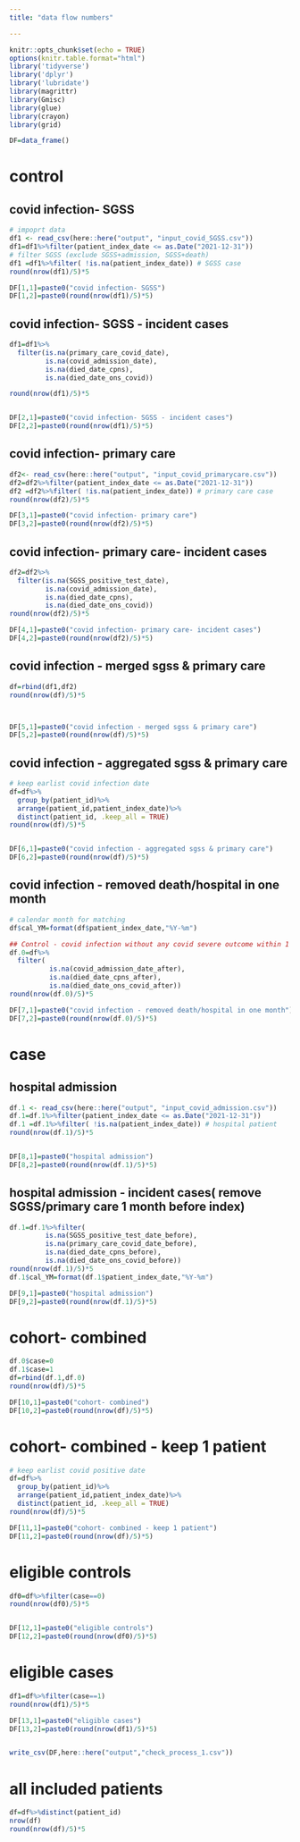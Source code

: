 ```yaml
---
title: "data flow numbers"

---
```


```r
knitr::opts_chunk$set(echo = TRUE)
options(knitr.table.format="html")
library('tidyverse')
library('dplyr')
library('lubridate')
library(magrittr)
library(Gmisc)
library(glue)
library(crayon)
library(grid)
```

```r
DF=data_frame()
```


# control
## covid infection- SGSS
```r
# impoprt data
df1 <- read_csv(here::here("output", "input_covid_SGSS.csv"))
df1=df1%>%filter(patient_index_date <= as.Date("2021-12-31"))
# filter SGSS (exclude SGSS+admission, SGSS+death)
df1 =df1%>%filter( !is.na(patient_index_date)) # SGSS case
round(nrow(df1)/5)*5

DF[1,1]=paste0("covid infection- SGSS")
DF[1,2]=paste0(round(nrow(df1)/5)*5)
```

## covid infection- SGSS - incident cases
```r
df1=df1%>%
  filter(is.na(primary_care_covid_date),
         is.na(covid_admission_date),
         is.na(died_date_cpns), 
         is.na(died_date_ons_covid))

round(nrow(df1)/5)*5


DF[2,1]=paste0("covid infection- SGSS - incident cases")
DF[2,2]=paste0(round(nrow(df1)/5)*5)
```

## covid infection- primary care
```r
df2<- read_csv(here::here("output", "input_covid_primarycare.csv"))
df2=df2%>%filter(patient_index_date <= as.Date("2021-12-31"))
df2 =df2%>%filter( !is.na(patient_index_date)) # primary care case
round(nrow(df2)/5)*5

DF[3,1]=paste0("covid infection- primary care")
DF[3,2]=paste0(round(nrow(df2)/5)*5)
```

## covid infection- primary care- incident cases
```r
df2=df2%>%
  filter(is.na(SGSS_positive_test_date),
         is.na(covid_admission_date),
         is.na(died_date_cpns), 
         is.na(died_date_ons_covid))
round(nrow(df2)/5)*5

DF[4,1]=paste0("covid infection- primary care- incident cases")
DF[4,2]=paste0(round(nrow(df2)/5)*5)

```

## covid infection - merged sgss & primary care
```r
df=rbind(df1,df2)
round(nrow(df)/5)*5



DF[5,1]=paste0("covid infection - merged sgss & primary care")
DF[5,2]=paste0(round(nrow(df)/5)*5)

```

## covid infection - aggregated sgss & primary care
```r
# keep earlist covid infection date
df=df%>%
  group_by(patient_id)%>%
  arrange(patient_id,patient_index_date)%>%
  distinct(patient_id, .keep_all = TRUE)
round(nrow(df)/5)*5


DF[6,1]=paste0("covid infection - aggregated sgss & primary care")
DF[6,2]=paste0(round(nrow(df)/5)*5)
```

## covid infection - removed death/hospital in one month
```r
# calendar month for matching
df$cal_YM=format(df$patient_index_date,"%Y-%m")

## Control - covid infection without any covid severe outcome within 1 month
df.0=df%>%
  filter(
          is.na(covid_admission_date_after),
          is.na(died_date_cpns_after),
          is.na(died_date_ons_covid_after))
round(nrow(df.0)/5)*5

DF[7,1]=paste0("covid infection - removed death/hospital in one month")
DF[7,2]=paste0(round(nrow(df.0)/5)*5)
```

# case

## hospital admission
```r
df.1 <- read_csv(here::here("output", "input_covid_admission.csv"))
df.1=df.1%>%filter(patient_index_date <= as.Date("2021-12-31"))
df.1 =df.1%>%filter( !is.na(patient_index_date)) # hospital patient
round(nrow(df.1)/5)*5


DF[8,1]=paste0("hospital admission")
DF[8,2]=paste0(round(nrow(df.1)/5)*5)


```

## hospital admission - incident cases( remove SGSS/primary care 1 month before index)
```r
df.1=df.1%>%filter(
         is.na(SGSS_positive_test_date_before),
         is.na(primary_care_covid_date_before), 
         is.na(died_date_cpns_before),
         is.na(died_date_ons_covid_before))
round(nrow(df.1)/5)*5
df.1$cal_YM=format(df.1$patient_index_date,"%Y-%m")

DF[9,1]=paste0("hospital admission")
DF[9,2]=paste0(round(nrow(df.1)/5)*5)
```


# cohort- combined
```r
df.0$case=0
df.1$case=1
df=rbind(df.1,df.0)
round(nrow(df)/5)*5

DF[10,1]=paste0("cohort- combined")
DF[10,2]=paste0(round(nrow(df)/5)*5)
```

# cohort- combined - keep 1 patient
```r
# keep earlist covid positive date
df=df%>%
  group_by(patient_id)%>%
  arrange(patient_id,patient_index_date)%>%
  distinct(patient_id, .keep_all = TRUE)
round(nrow(df)/5)*5

DF[11,1]=paste0("cohort- combined - keep 1 patient")
DF[11,2]=paste0(round(nrow(df)/5)*5)


```

# eligible controls
```r
df0=df%>%filter(case==0)
round(nrow(df0)/5)*5


DF[12,1]=paste0("eligible controls")
DF[12,2]=paste0(round(nrow(df0)/5)*5)
```

# eligible cases
```r
df1=df%>%filter(case==1)
round(nrow(df1)/5)*5

DF[13,1]=paste0("eligible cases")
DF[13,2]=paste0(round(nrow(df1)/5)*5)


write_csv(DF,here::here("output","check_process_1.csv"))
```

# all included patients
```r

df=df%>%distinct(patient_id)
nrow(df)
round(nrow(df)/5)*5


```

